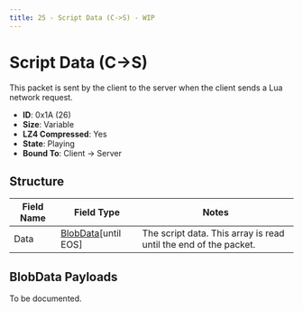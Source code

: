 ```yaml
---
title: 25 - Script Data (C->S) - WIP
---
```



# Script Data (C->S)

This packet is sent by the client to the server when the client sends a Lua network request.

- **ID**: 0x1A (26)
- **Size**: Variable
- **LZ4 Compressed**: Yes
- **State**: Playing
- **Bound To**: Client -> Server

## Structure

<BlobDataPacketsNotice />

| Field Name | Field Type | Notes |
|------------|------------|-------|
| Data       | [BlobData](../common-structures/blobdata.mdx)[until EOS] | The script data. This array is read until the end of the packet. |

## BlobData Payloads

To be documented.
